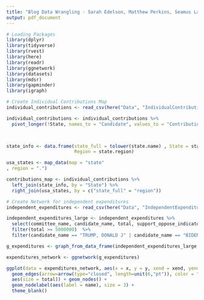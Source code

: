 ```yaml
---
title: "Blog Data Wrangling - Sarah Edelson, Matthew Perkins, Seamus Lawton"
output: pdf_document
---
```


```r
# Loading Packages
library(dplyr)
library(tidyverse)
library(rvest)
library(here)
library(readr)
library(ggnetwork)
library(datasets)
library(mdsr)
library(gapminder)
library(igraph)
```

```r
# Create Individual Contributions Map
individual_contributions <- read_csv(here("Data", "IndividualContributions.csv"))

individual_contributions <- individual_contributions %>%
  pivot_longer(!State, names_to = "Candidate", values_to = "Contribution")
  


state_info <- data.frame(state_full = tolower(state.name) , State = state.abb,
                         Region = state.region)

usa_states <- map_data(map = "state"
, region = ".")

contributions_map <- individual_contributions %>%
  left_join(state_info, by = "State") %>%
  right_join(usa_states, by = c("state_full" = "region"))

```


```r
# Create Network for independent expenditures
independent_expenditures <- read_csv(here("Data", "IndependentExpenditures.csv"))

independent_expenditures_large <- independent_expenditures %>%
  select(committee_name, candidate_name, total, support_oppose_indicator) %>%
  filter(total >= 5000000)  %>%
  filter(candidate_name == "TRUMP, DONALD J" | candidate_name == "BIDEN, JOSEPH R JR")

g_expenditures <- graph_from_data_frame(independent_expenditures_large, directed = TRUE)

expenditures_network <- ggnetwork(g_expenditures)

ggplot(data = expenditures_network, aes(x = x, y = y, xend = xend, yend = yend)) +
  geom_edges(arrow=arrow(type="closed", length=unit(6,"pt")), color = "lightgray",
  aes(size = total)) + geom_nodes() +
  geom_nodelabel(aes(label = name), size = 3) +
  theme_blank()

```